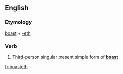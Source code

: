 ==English==

===Etymology===
[[boast]] + [[-eth]]

===Verb===
{{en-verb form}}

# {{context|archaic}} Third-person singular present simple form of '''[[boast]]'''

[[fr:boasteth]]